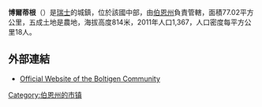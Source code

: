 {{Infobox Swiss town
 | subject_name		= 博爾蒂根
 | municipality_name	= Boltigen
 | municipality_type	= municipality
 | image_photo          = Boltigen-Dorf.jpg
 | image_caption        = 
 | imagepath_coa	= Boltigen-coat of arms.svg|pixel_coa=
 | map			= 
 | languages		= German
 | canton		= 伯恩州
 | iso-code-region 	= CH-BE
 | district		= {{le|上西门塔尔-萨嫩区|Obersimmental-Saanen (administrative district)}}
 |coordinates  = {{coord|46|37|N|7|23|E|display=inline,title}}
 |lat_NS=N|long_EW=E
 | postal_code		= 3766
 | municipality_code	= 0791
 | area			= 77
 | elevation		= 814|elevation_description= 
 | population           = 1367 | populationof = Dec 2011 |  popofyear = 2011
 | website		= www.boltigen.ch
 | mayor		= Klaus Meinen-Roschi|mayor_asof=2008|mayor_party=
 | mayor_title	= Gemeindepräsident|list_of_mayors	= 
 | places		= 
 | demonym		= 
 | neighboring_municipalities= [[迪姆蒂根|迪姆蒂根]]、[[堯恩|堯恩]] (法語區)、[[锡默河谷奥伯维尔|锡默河谷奥伯维尔]]、[[普拉法恩|普拉法恩]] (法語區)、[[萨嫩|萨嫩]]、[[茨韋西門|茨韋西門]]
 | twintowns		= 
|}}
'''博爾蒂根'''（{{lang-de|Boltigen}}）是[[瑞士|瑞士]]的城鎮，位於該國中部，由[[伯恩州|伯恩州]]負責管轄，面積77.02平方公里，五成土地是農地，海拔高度814米，2011年人口1,367，人口密度每平方公里18人。

==外部連結==
* [http://www.boltigen.ch/ Official Website of the Boltigen Community] {{Wayback|url=http://www.boltigen.ch/ |date=20181001112838 }}

{{Switzerland-geo-stub}}
[[Category:伯恩州的市镇|Category:伯恩州的市镇]]